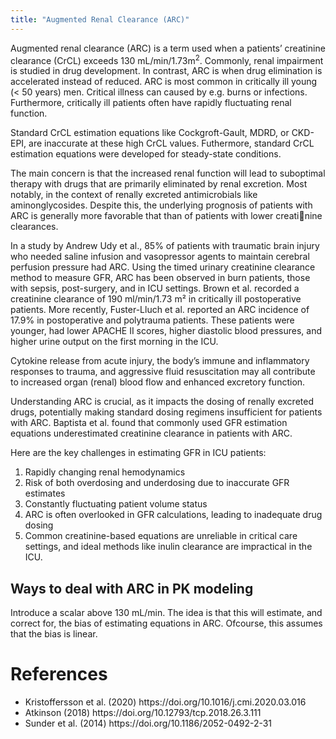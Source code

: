 ```yaml
---
title: "Augmented Renal Clearance (ARC)"
---
```


Augmented renal clearance (ARC) is a term used when a patients' creatinine clearance (CrCL) exceeds 130 mL/min/1.73m^2^.
Commonly, renal impairment is studied in drug development.
In contrast, ARC is when drug elimination is accelerated instead of reduced.
ARC is most common in critically ill young (< 50 years) men.
Critical illness can caused by e.g. burns or infections.
Furthermore, critically ill patients often have rapidly fluctuating renal function.

Standard CrCL estimation equations like Cockgroft-Gault, MDRD, or CKD-EPI, are inaccurate at these high CrCL values.
Futhermore, standard CrCL estimation equations were developed for steady-state conditions.

The main concern is that the increased renal function will lead to suboptimal therapy with drugs that are primarily eliminated by renal excretion.
Most notably, in the context of renally excreted antimicrobials like aminonglycosides.
Despite this, the underlying prognosis of patients with ARC is generally more favorable that than of patients with lower creatinine clearances.

In a study by Andrew Udy et al., 85% of patients with traumatic brain injury who needed saline infusion and vasopressor agents to maintain cerebral perfusion pressure had ARC.
Using the timed urinary creatinine clearance method to measure GFR, ARC has been observed in burn patients, those with sepsis, post-surgery, and in ICU settings.
Brown et al. recorded a creatinine clearance of 190 ml/min/1.73 m² in critically ill postoperative patients.
More recently, Fuster-Lluch et al. reported an ARC incidence of 17.9% in postoperative and polytrauma patients.
These patients were younger, had lower APACHE II scores, higher diastolic blood pressures, and higher urine output on the first morning in the ICU.

Cytokine release from acute injury, the body's immune and inflammatory responses to trauma, and aggressive fluid resuscitation may all contribute to increased organ (renal) blood flow and enhanced excretory function.


Understanding ARC is crucial, as it impacts the dosing of renally excreted drugs, potentially making standard dosing regimens insufficient for patients with ARC.
Baptista et al. found that commonly used GFR estimation equations underestimated creatinine clearance in patients with ARC.

Here are the key challenges in estimating GFR in ICU patients:

1. Rapidly changing renal hemodynamics
2. Risk of both overdosing and underdosing due to inaccurate GFR estimates
3. Constantly fluctuating patient volume status
4. ARC is often overlooked in GFR calculations, leading to inadequate drug dosing
5. Common creatinine-based equations are unreliable in critical care settings, and ideal methods like inulin clearance are impractical in the ICU.

## Ways to deal with ARC in PK modeling

Introduce a scalar above 130 mL/min.
The idea is that this will estimate, and correct for, the bias of estimating equations in ARC.
Ofcourse, this assumes that the bias is linear.

# References

* Kristoffersson et al. (2020) https://doi.org/10.1016/j.cmi.2020.03.016
* Atkinson (2018) https://doi.org/10.12793/tcp.2018.26.3.111
* Sunder et al. (2014) https://doi.org/10.1186/2052-0492-2-31
